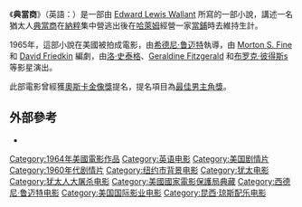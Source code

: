 {{Infobox Film
| name           = The Pawnbroker
| image          = The_Pawnbroker.jpg
| caption        = DVD封面
| director       = [[希德尼·鲁迈特|希德尼·鲁迈特]]
| producer       = [[Ely_A._Landau|Ely A. Landau]]<br/>[[Philip_Langner|Philip Langner]]<br/>[[Roger_Lewis|Roger Lewis]]<br/>[[Herbert_R._Steinmann|Herbert R. Steinmann]]
| writer         = [[Edward_Lewis_Wallant|Edward Lewis Wallant]] (小說)<br/>[[Morton_S._Fine|Morton S. Fine]]<br/>[[David_Friedkin|David Friedkin]]
| starring       = [[洛·史泰格|洛·史泰格]]<br/>[[Geraldine_Fitzgerald|Geraldine Fitzgerald]]<br/>[[布罗克·彼得斯|布罗克·彼得斯]]<br/>[[海梅·桑切斯|海梅·桑切斯]]<br/>[[Thelma_Oliver|Thelma Oliver]]
| music          = [[昆西·琼斯|昆西·琼斯]]
| cinematography = [[Boris_Kaufman|Boris Kaufman]]
| editing        = [[Ralph_Rosenblum|Ralph Rosenblum]]
| distributor    = [[American_International_Pictures|American International Pictures]]
| released       = 1964年
| runtime        = 116分鐘
| language       = [[英語|英語]]
| budget         = 估計500,000[[美元|美元]]
| preceded_by    = 
| followed_by    = 
| imdb_id        = 0059575
}}

《'''典當商'''》（英語：{{lang|en|''The Pawnbroker''}}）是一部由 [[Edward_Lewis_Wallant|Edward Lewis Wallant]] 所寫的一部小說，講述一名猶太人[[典當商|典當商]]在[[納粹|納粹]]集中營逃出後在[[哈萊姆|哈萊姆]]經營一家[[當鋪|當鋪]]時去維持生計。

1965年，這部小說在美國被拍成電影，由[[希德尼·鲁迈特|希德尼·鲁迈特]]執導，由 [[Morton_S._Fine|Morton S. Fine]] 和 [[David_Friedkin|David Friedkin]] 編劇，由[[洛·史泰格|洛·史泰格]]、[[Geraldine_Fitzgerald|Geraldine Fitzgerald]] 和[[布罗克·彼得斯s|布罗克·彼得斯s]] 等影星演出。

此部電影曾經獲[[奧斯卡金像獎|奧斯卡金像獎]]提名，提名項目為[[奥斯卡最佳男主角奖|最佳男主角獎]]。

==外部參考==
* {{imdb title|id=0059575|title=The Pawnbroker}}

{{American film-stub}}
{{DEFAULTSORT:Pawnbroker}}
[[Category:1964年美國電影作品|Category:1964年美國電影作品]]
[[Category:英语电影|Category:英语电影]]
[[Category:美国剧情片|Category:美国剧情片]]
[[Category:1960年代剧情片|Category:1960年代剧情片]]
[[Category:纽约市背景电影|Category:纽约市背景电影]]
[[Category:犹太电影|Category:犹太电影]]
[[Category:犹太人大屠杀电影|Category:犹太人大屠杀电影]]
[[Category:美國國家電影保護局典藏|Category:美國國家電影保護局典藏]]
[[Category:西德尼·鲁迈特电影|Category:西德尼·鲁迈特电影]]
[[Category:美国国际影业电影|Category:美国国际影业电影]]
[[Category:昆西·琼斯配乐电影|Category:昆西·琼斯配乐电影]]